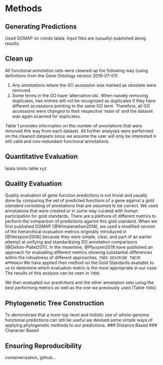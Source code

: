 # Methods

## Generating Predictions
Used GOMAP on condo lalala. Input files are (usually) published along results.

## Clean up
All functional annotation sets were cleaned up the following way (using definitions from the Gene Ontology version 2019-07-01):

1. Any annotations where the GO accession was marked as obsolete were removed.
2. Some terms in the GO have 'alternative ids'. When naively removing duplicates, two entries will not be recognized as duplicates if they have different accessions pointing to the same GO term. Therefore, all GO accessions were changed to their respecitve 'main id' and the dataset was again scanned for duplicates.

Table 1 provides information on the number of annotations that were removed this way from each dataset.
All further analyses were performed on the cleaned datasets since we assume the user will only be interested in still valid and non-redundant functional annotations.

## Quantitative Evaluation
lalala lololo table xyz

## Quality Evaluation
Quality evaluation of gene function predictions is not trivial and usually done by comparing the set of predicted functions of a gene against a *gold standard* consisting of annotations that are assumed to be correct.
We used annotations that were created or in some way curated with human participation for gold standards.
There are a plethora of different metrics to perform the comparison of predictions against this gold standard.
When we first published GOMAP [@Wimalanathan2018], we used a modified version of the hierarchical evaluation metrics originally introduced in [@Verspoor2006] because they were simple, clear, and part of an earlier attempt at unifying and standardizing GO annotation comparisons [@Defoin-Platel2011].
In the meantime, @Plyusnin2018 have published an approach for evaluating different metrics showing substantial differences within the robustness of different approaches.
`TODO DESCRIBE THEIR APPROACH`
We have applied their method on the Gold Standards available to us to determine which evaluation metric is the most appropriate in our case.
The results of this analysis can be seen in `TODO`.

We then evaluated our predictions and the other annotation sets using the best performing metrics as well as the one we previously used (Table `TODO`).

## Phylogenetic Tree Construction
To demonstrate that a more top-level and holistic use of whole-genome functional predictions can still be useful we devised some simple ways of applying phylogenetic methods to our predictions.
### Distance Based
### Character Based

## Ensuring Reproducibility
containerization, github...
